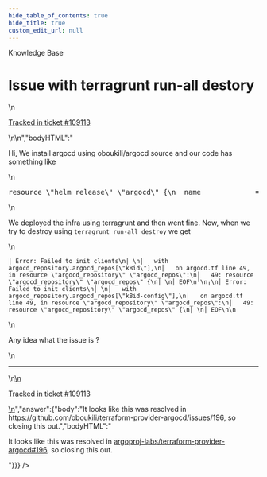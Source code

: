 ```yaml
---
hide_table_of_contents: true
hide_title: true
custom_edit_url: null
---
```



<head>
  <link rel="canonical" href="https://github.com/gruntwork-io/knowledge-base/discussions/531" />
</head>

<CenterLayout>
<span className="searchCategory">Knowledge Base</span>
<h1>Issue with terragrunt run-all destory</h1>
<GitHub discussion={{"id":"D_kwDOF8slf84AQXX-","number":531,"author":{"login":"Aman1994"},"title":"Issue with terragrunt run-all destory","body":"\nHi, We install argocd using oboukili/argocd source and our code has something like \r\n\r\n```terraform\r\nresource \"helm_release\" \"argocd\" {\r\n  name             = \"argo-cd\"\r\n  chart            = \"argo-cd\"\r\n  repository       = \"https://argoproj.github.io/argo-helm\"\r\n  create_namespace = true\r\n  namespace        = \"argocd\"\r\n  version          = \"3.29.5\"\r\n  values           = [\r\n    file(\"argocd.yaml\")\r\n  ]\r\n  depends_on       = [\r\n    sealedsecret_local.argocd_repos,\r\n  ]\r\n}\r\n\r\nresource \"kubectl_manifest\" \"argocd_secret\" {\r\n  yaml_body         = sealedsecret_local.argocd_repos.yaml_content\r\n  force_new         = true\r\n  server_side_apply = true\r\n  wait              = true\r\n}\r\n\r\nresource \"argocd_repository\" \"argocd_repos\" {\r\n  for_each        = var.argocd_repos\r\n  ssh_private_key = file(each.value.ssh_private_key)\r\n  repo            = each.value.url\r\n  depends_on      = [\r\n    helm_release.argocd\r\n  ]\r\n}\r\n```\r\n\r\nWe deployed the infra using terragrunt and then went fine. Now, when we try to destroy using `terragrunt run-all destroy` we get \r\n\r\n\r\n```\r\n│ Error: Failed to init clients\r\n│ \r\n│   with argocd_repository.argocd_repos[\"k8id\"],\r\n│   on argocd.tf line 49, in resource \"argocd_repository\" \"argocd_repos\":\r\n│   49: resource \"argocd_repository\" \"argocd_repos\" {\r\n│ \r\n│ EOF\r\n╵\r\n╷\r\n│ Error: Failed to init clients\r\n│ \r\n│   with argocd_repository.argocd_repos[\"k8id-config\"],\r\n│   on argocd.tf line 49, in resource \"argocd_repository\" \"argocd_repos\":\r\n│   49: resource \"argocd_repository\" \"argocd_repos\" {\r\n│ \r\n│ EOF\r\n\r\n```\r\nAny idea what the issue is ?\n\n---\n\n<ins datetime=\"2022-08-09T07:25:15Z\">\n  <p><a href=\"https://support.gruntwork.io/hc/requests/109113\">Tracked in ticket #109113</a></p>\n</ins>\n","bodyHTML":"<p dir=\"auto\">Hi, We install argocd using oboukili/argocd source and our code has something like</p>\n<div class=\"highlight highlight-source-hcl notranslate position-relative overflow-auto\" dir=\"auto\" data-snippet-clipboard-copy-content=\"resource &quot;helm_release&quot; &quot;argocd&quot; {\n  name             = &quot;argo-cd&quot;\n  chart            = &quot;argo-cd&quot;\n  repository       = &quot;https://argoproj.github.io/argo-helm&quot;\n  create_namespace = true\n  namespace        = &quot;argocd&quot;\n  version          = &quot;3.29.5&quot;\n  values           = [\n    file(&quot;argocd.yaml&quot;)\n  ]\n  depends_on       = [\n    sealedsecret_local.argocd_repos,\n  ]\n}\n\nresource &quot;kubectl_manifest&quot; &quot;argocd_secret&quot; {\n  yaml_body         = sealedsecret_local.argocd_repos.yaml_content\n  force_new         = true\n  server_side_apply = true\n  wait              = true\n}\n\nresource &quot;argocd_repository&quot; &quot;argocd_repos&quot; {\n  for_each        = var.argocd_repos\n  ssh_private_key = file(each.value.ssh_private_key)\n  repo            = each.value.url\n  depends_on      = [\n    helm_release.argocd\n  ]\n}\"><pre class=\"notranslate\"><span class=\"pl-en\">resource</span> <span class=\"pl-smi\">\"helm_release\"</span> <span class=\"pl-smi\">\"argocd\"</span> {\n  <span class=\"pl-v\"><span class=\"pl-smi\">name</span>             <span class=\"pl-k\">=</span> </span><span class=\"pl-s\"><span class=\"pl-pds\">\"</span>argo-cd<span class=\"pl-pds\">\"</span></span>\n  <span class=\"pl-v\"><span class=\"pl-smi\">chart</span>            <span class=\"pl-k\">=</span> </span><span class=\"pl-s\"><span class=\"pl-pds\">\"</span>argo-cd<span class=\"pl-pds\">\"</span></span>\n  <span class=\"pl-v\"><span class=\"pl-smi\">repository</span>       <span class=\"pl-k\">=</span> </span><span class=\"pl-s\"><span class=\"pl-pds\">\"</span>https://argoproj.github.io/argo-helm<span class=\"pl-pds\">\"</span></span>\n  <span class=\"pl-v\"><span class=\"pl-smi\">create_namespace</span> <span class=\"pl-k\">=</span> </span><span class=\"pl-c1\">true</span>\n  <span class=\"pl-v\"><span class=\"pl-smi\">namespace</span>        <span class=\"pl-k\">=</span> </span><span class=\"pl-s\"><span class=\"pl-pds\">\"</span>argocd<span class=\"pl-pds\">\"</span></span>\n  <span class=\"pl-v\"><span class=\"pl-smi\">version</span>          <span class=\"pl-k\">=</span> </span><span class=\"pl-s\"><span class=\"pl-pds\">\"</span>3.29.5<span class=\"pl-pds\">\"</span></span>\n  <span class=\"pl-v\"><span class=\"pl-smi\">values</span>           <span class=\"pl-k\">=</span> </span>[\n    <span class=\"pl-c1\">file</span>(<span class=\"pl-s\"><span class=\"pl-pds\">\"</span>argocd.yaml<span class=\"pl-pds\">\"</span></span>)\n  ]\n  <span class=\"pl-v\"><span class=\"pl-smi\">depends_on</span>       <span class=\"pl-k\">=</span> </span>[\n    <span class=\"pl-smi\">sealedsecret_local</span><span class=\"pl-k\">.</span><span class=\"pl-smi\">argocd_repos</span>,\n  ]\n}\n\n<span class=\"pl-en\">resource</span> <span class=\"pl-smi\">\"kubectl_manifest\"</span> <span class=\"pl-smi\">\"argocd_secret\"</span> {\n  <span class=\"pl-v\"><span class=\"pl-smi\">yaml_body</span>         <span class=\"pl-k\">=</span> </span>sealedsecret_local<span class=\"pl-k\">.</span><span class=\"pl-smi\">argocd_repos</span><span class=\"pl-k\">.</span><span class=\"pl-smi\">yaml_content</span>\n  <span class=\"pl-v\"><span class=\"pl-smi\">force_new</span>         <span class=\"pl-k\">=</span> </span><span class=\"pl-c1\">true</span>\n  <span class=\"pl-v\"><span class=\"pl-smi\">server_side_apply</span> <span class=\"pl-k\">=</span> </span><span class=\"pl-c1\">true</span>\n  <span class=\"pl-v\"><span class=\"pl-smi\">wait</span>              <span class=\"pl-k\">=</span> </span><span class=\"pl-c1\">true</span>\n}\n\n<span class=\"pl-en\">resource</span> <span class=\"pl-smi\">\"argocd_repository\"</span> <span class=\"pl-smi\">\"argocd_repos\"</span> {\n  <span class=\"pl-v\"><span class=\"pl-smi\">for_each</span>        <span class=\"pl-k\">=</span> </span>var<span class=\"pl-k\">.</span><span class=\"pl-smi\">argocd_repos</span>\n  <span class=\"pl-v\"><span class=\"pl-smi\">ssh_private_key</span> <span class=\"pl-k\">=</span> </span><span class=\"pl-c1\">file</span>(each<span class=\"pl-k\">.</span><span class=\"pl-smi\">value</span><span class=\"pl-k\">.</span><span class=\"pl-smi\">ssh_private_key</span>)\n  <span class=\"pl-v\"><span class=\"pl-smi\">repo</span>            <span class=\"pl-k\">=</span> </span>each<span class=\"pl-k\">.</span><span class=\"pl-smi\">value</span><span class=\"pl-k\">.</span><span class=\"pl-smi\">url</span>\n  <span class=\"pl-v\"><span class=\"pl-smi\">depends_on</span>      <span class=\"pl-k\">=</span> </span>[\n    <span class=\"pl-smi\">helm_release</span><span class=\"pl-k\">.</span><span class=\"pl-smi\">argocd</span>\n  ]\n}</pre></div>\n<p dir=\"auto\">We deployed the infra using terragrunt and then went fine. Now, when we try to destroy using <code class=\"notranslate\">terragrunt run-all destroy</code> we get</p>\n<div class=\"snippet-clipboard-content notranslate position-relative overflow-auto\" data-snippet-clipboard-copy-content=\"│ Error: Failed to init clients\n│ \n│   with argocd_repository.argocd_repos[&quot;k8id&quot;],\n│   on argocd.tf line 49, in resource &quot;argocd_repository&quot; &quot;argocd_repos&quot;:\n│   49: resource &quot;argocd_repository&quot; &quot;argocd_repos&quot; {\n│ \n│ EOF\n╵\n╷\n│ Error: Failed to init clients\n│ \n│   with argocd_repository.argocd_repos[&quot;k8id-config&quot;],\n│   on argocd.tf line 49, in resource &quot;argocd_repository&quot; &quot;argocd_repos&quot;:\n│   49: resource &quot;argocd_repository&quot; &quot;argocd_repos&quot; {\n│ \n│ EOF\n\"><pre class=\"notranslate\"><code class=\"notranslate\">│ Error: Failed to init clients\n│ \n│   with argocd_repository.argocd_repos[\"k8id\"],\n│   on argocd.tf line 49, in resource \"argocd_repository\" \"argocd_repos\":\n│   49: resource \"argocd_repository\" \"argocd_repos\" {\n│ \n│ EOF\n╵\n╷\n│ Error: Failed to init clients\n│ \n│   with argocd_repository.argocd_repos[\"k8id-config\"],\n│   on argocd.tf line 49, in resource \"argocd_repository\" \"argocd_repos\":\n│   49: resource \"argocd_repository\" \"argocd_repos\" {\n│ \n│ EOF\n\n</code></pre></div>\n<p dir=\"auto\">Any idea what the issue is ?</p>\n<hr>\n<ins datetime=\"2022-08-09T07:25:15Z\">\n  <p dir=\"auto\"><a href=\"https://support.gruntwork.io/hc/requests/109113\" rel=\"nofollow\">Tracked in ticket #109113</a></p>\n</ins>","answer":{"body":"It looks like this was resolved in https://github.com/oboukili/terraform-provider-argocd/issues/196, so closing this out.","bodyHTML":"<p dir=\"auto\">It looks like this was resolved in <a class=\"issue-link js-issue-link\" data-error-text=\"Failed to load title\" data-id=\"1332859514\" data-permission-text=\"Title is private\" data-url=\"https://github.com/argoproj-labs/terraform-provider-argocd/issues/196\" data-hovercard-type=\"issue\" data-hovercard-url=\"/argoproj-labs/terraform-provider-argocd/issues/196/hovercard\" href=\"https://github.com/argoproj-labs/terraform-provider-argocd/issues/196\">argoproj-labs/terraform-provider-argocd#196</a>, so closing this out.</p>"}}} />

</CenterLayout>
  

<!-- ##DOCS-SOURCER-START
{
  "sourcePlugin": "github-discussions",
  "hash": "2f335c875c712a1303d28c750e21c7c1"
}
##DOCS-SOURCER-END -->
